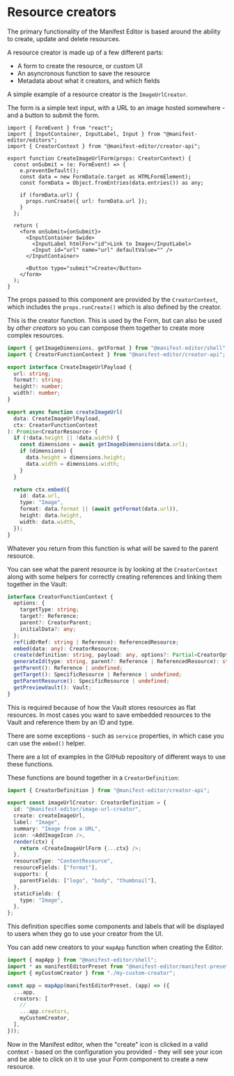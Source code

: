 # Resource creators

The primary functionality of the Manifest Editor is based around the ability to create, update and delete resources.

A resource creator is made up of a few different parts:

- A form to create the resource, or custom UI
- An asyncronous function to save the resource
- Metadata about what it creators, and which fields

A simple example of a resource creator is the `ImageUrlCreator`.

The form is a simple text input, with a URL to an image hosted somewhere - and a button to submit the form.

```tsx
import { FormEvent } from "react";
import { InputContainer, InputLabel, Input } from "@manifest-editor/editors";
import { CreatorContext } from "@manifest-editor/creator-api";

export function CreateImageUrlForm(props: CreatorContext) {
  const onSubmit = (e: FormEvent) => {
    e.preventDefault();
    const data = new FormData(e.target as HTMLFormElement);
    const formData = Object.fromEntries(data.entries()) as any;

    if (formData.url) {
      props.runCreate({ url: formData.url });
    }
  };

  return (
    <form onSubmit={onSubmit}>
      <InputContainer $wide>
        <InputLabel htmlFor="id">Link to Image</InputLabel>
        <Input id="url" name="url" defaultValue="" />
      </InputContainer>

      <Button type="submit">Create</Button>
    </form>
  );
}
```

The props passed to this component are provided by the `CreatorContext`, which includes the
`props.runCreate()` which is also defined by the creator.

This is the creator function. This is used by the Form, but can also be used by _other creators_ so you
can compose them together to create more complex resources.

```ts
import { getImageDimensions, getFormat } from "@manifest-editor/shell";
import { CreatorFunctionContext } from "@manifest-editor/creator-api";

export interface CreateImageUrlPayload {
  url: string;
  format?: string;
  height?: number;
  width?: number;
}

export async function createImageUrl(
  data: CreateImageUrlPayload,
  ctx: CreatorFunctionContext
): Promise<CreatorResource> {
  if (!data.height || !data.width) {
    const dimensions = await getImageDimensions(data.url);
    if (dimensions) {
      data.height = dimensions.height;
      data.width = dimensions.width;
    }
  }

  return ctx.embed({
    id: data.url,
    type: "Image",
    format: data.format || (await getFormat(data.url)),
    height: data.height,
    width: data.width,
  });
}
```

Whatever you return from this function is what will be saved to the parent resource.

You can see what the parent resource is by looking at the `CreatorContext` along with some helpers
for correctly creating references and linking them together in the Vault:

```ts
interface CreatorFunctionContext {
  options: {
    targetType: string;
    target?: Reference;
    parent?: CreatorParent;
    initialData?: any;
  };
  ref(idOrRef: string | Reference): ReferencedResource;
  embed(data: any): CreatorResource;
  create(definition: string, payload: any, options?: Partial<CreatorOptions>): Promise<CreatorResource>;
  generateId(type: string, parent?: Reference | ReferencedResource): string;
  getParent(): Reference | undefined;
  getTarget(): SpecificResource | Reference | undefined;
  getParentResource(): SpecificResource | undefined;
  getPreviewVault(): Vault;
}
```

This is required because of how the Vault stores resources as flat resources. In most
cases you want to save embedded resources to the Vault and reference them by an ID and type.

There are some exceptions - such as `service` properties, in which case you can use the `embed()` helper.

There are a lot of examples in the GitHub repository of different ways to use these functions.

These functions are bound together in a `CreatorDefinition`:

```ts
import { CreatorDefinition } from "@manifest-editor/creator-api";

export const imageUrlCreator: CreatorDefinition = {
  id: "@manifest-editor/image-url-creator",
  create: createImageUrl,
  label: "Image",
  summary: "Image from a URL",
  icon: <AddImageIcon />,
  render(ctx) {
    return <CreateImageUrlForm {...ctx} />;
  },
  resourceType: "ContentResource",
  resourceFields: ["format"],
  supports: {
    parentFields: ["logo", "body", "thumbnail"],
  },
  staticFields: {
    type: "Image",
  },
};
```

This definition specifies some components and labels that will be displayed to users when they go
to use your creator from the UI.

You can add new creators to your `mapApp` function when creating the Editor.

```ts
import { mapApp } from "@manifest-editor/shell";
import * as manifestEditorPreset from "@manifest-editor/manifest-preset";
import { myCustomCreator } from "./my-custom-creator";

const app = mapApp(manifestEditorPreset, (app) => ({
  ...app,
  creators: [
    //
    ...app.creators,
    myCustomCreator,
  ],
}));
```

Now in the Manifest editor, when the "create" icon is clicked in a valid context - based on the configuration
you provided - they will see your icon and be able to click on it to use your Form component
to create a new resource.
